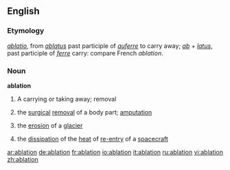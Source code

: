 ==English==
===Etymology===
{{L.}} ''[[ablatio]]'', from ''[[ablatus]]'' past participle of ''[[auferre]]'' to carry away; ''[[ab]]'' + ''[[latus]]'', past participle of ''[[ferre]]'' carry: compare French ''ablation''.

===Noun===
{{wikipedia}}
'''ablation'''
#A carrying or taking away; removal
#{{medicine}} the [[surgical]] [[removal]] of a body part; [[amputation]]
#{{geology}} the [[erosion]] of a [[glacier]]
# the [[dissipation]] of the [[heat]] of [[re-entry]] of a [[spacecraft]]

[[ar:ablation]]
[[de:ablation]]
[[fr:ablation]]
[[io:ablation]]
[[it:ablation]]
[[ru:ablation]]
[[vi:ablation]]
[[zh:ablation]]